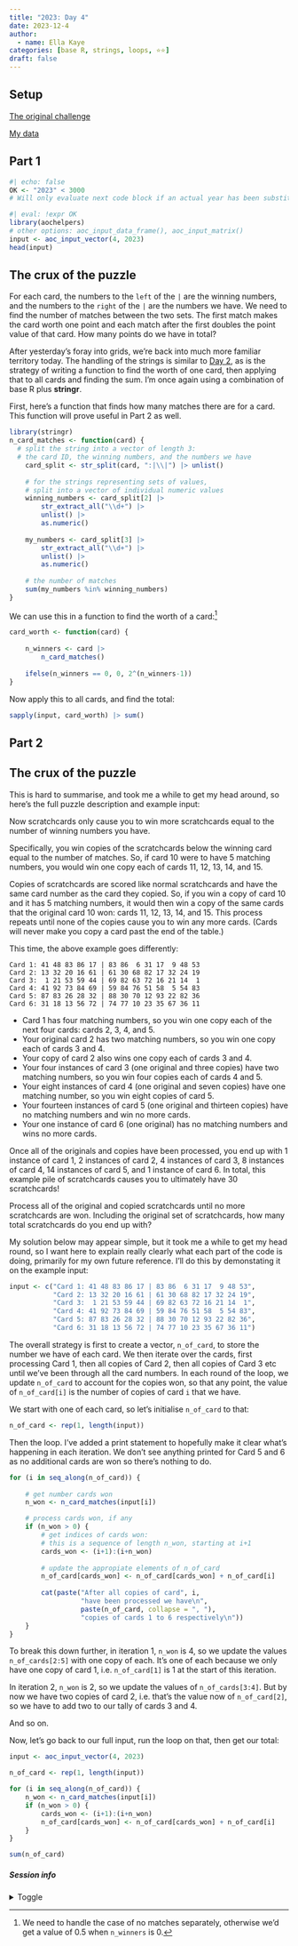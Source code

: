 ```yaml
---
title: "2023: Day 4"
date: 2023-12-4
author: 
  - name: Ella Kaye
categories: [base R, strings, loops, ⭐⭐]
draft: false
---
```


## Setup

[The original challenge](https://adventofcode.com/2023/day/4)

[My data](input){target="_blank"}

## Part 1

```r
#| echo: false
OK <- "2023" < 3000
# Will only evaluate next code block if an actual year has been substituted for the placeholder.
```


```r
#| eval: !expr OK
library(aochelpers)
# other options: aoc_input_data_frame(), aoc_input_matrix()
input <- aoc_input_vector(4, 2023)
head(input)
```

::: {.callout-note collapse="false" icon="false"}
## The crux of the puzzle
For each card, the numbers to the `left` of the `|` are the winning numbers, 
and the numbers to the `right` of the `|` are the numbers we have. 
We need to find the number of matches between the two sets. 
The first match makes the card worth one point 
and each match after the first doubles the point value of that card. 
How many points do we have in total?
:::

After yesterday's foray into grids, we're back into much more familiar territory today. 
The handling of the strings is similar to [Day 2](../2/index.qmd), 
as is the strategy of writing a function to find the worth of one card, 
then applying that to all cards and finding the sum. 
I'm once again using a combination of base R plus **stringr**.

First, here's a function that finds how many matches there are for a card.
This function will prove useful in Part 2 as well.

```r
library(stringr)
n_card_matches <- function(card) {
  # split the string into a vector of length 3:
  # the card ID, the winning numbers, and the numbers we have
	card_split <- str_split(card, ":|\\|") |> unlist()
	
	# for the strings representing sets of values,
	# split into a vector of individual numeric values
	winning_numbers <- card_split[2] |> 
		str_extract_all("\\d+") |> 
		unlist() |> 
		as.numeric()
	
	my_numbers <- card_split[3] |> 
		str_extract_all("\\d+") |> 
		unlist() |> 
		as.numeric()
	
	# the number of matches 
	sum(my_numbers %in% winning_numbers)
}
```

We can use this in a function to find the worth of a card:^[We need to handle the case of no matches separately, 
otherwise we'd get a value of 0.5 when `n_winners` is 0.] 

```r
card_worth <- function(card) {
	
	n_winners <- card |> 
		n_card_matches() 
	
	ifelse(n_winners == 0, 0, 2^(n_winners-1))
}
```

Now apply this to all cards, and find the total:

```r
sapply(input, card_worth) |> sum()
```


## Part 2

::: {.callout-note collapse="false" icon="false"}
## The crux of the puzzle
This is hard to summarise, and took me a while to get my head around,
so here's the full puzzle description and example input:

Now scratchcards only cause you to win more scratchcards equal to the number of winning numbers you have.

Specifically, you win copies of the scratchcards below the winning card equal to the number of matches. So, if card 10 were to have 5 matching numbers, you would win one copy each of cards 11, 12, 13, 14, and 15.

Copies of scratchcards are scored like normal scratchcards and have the same card number as the card they copied. So, if you win a copy of card 10 and it has 5 matching numbers, it would then win a copy of the same cards that the original card 10 won: cards 11, 12, 13, 14, and 15. This process repeats until none of the copies cause you to win any more cards. (Cards will never make you copy a card past the end of the table.)

This time, the above example goes differently:

```
Card 1: 41 48 83 86 17 | 83 86  6 31 17  9 48 53
Card 2: 13 32 20 16 61 | 61 30 68 82 17 32 24 19
Card 3:  1 21 53 59 44 | 69 82 63 72 16 21 14  1
Card 4: 41 92 73 84 69 | 59 84 76 51 58  5 54 83
Card 5: 87 83 26 28 32 | 88 30 70 12 93 22 82 36
Card 6: 31 18 13 56 72 | 74 77 10 23 35 67 36 11
```

- Card 1 has four matching numbers, so you win one copy each of the next four cards: cards 2, 3, 4, and 5.
- Your original card 2 has two matching numbers, so you win one copy each of cards 3 and 4.
- Your copy of card 2 also wins one copy each of cards 3 and 4.
- Your four instances of card 3 (one original and three copies) have two matching numbers, so you win four copies each of cards 4 and 5.
- Your eight instances of card 4 (one original and seven copies) have one matching number, so you win eight copies of card 5.
- Your fourteen instances of card 5 (one original and thirteen copies) have no matching numbers and win no more cards.
- Your one instance of card 6 (one original) has no matching numbers and wins no more cards.

Once all of the originals and copies have been processed, 
you end up with 1 instance of card 1, 
2 instances of card 2, 
4 instances of card 3, 
8 instances of card 4, 
14 instances of card 5, 
and 1 instance of card 6. 
In total, this example pile of scratchcards causes you to ultimately have 30 scratchcards!

Process all of the original and copied scratchcards until no more scratchcards are won. Including the original set of scratchcards, how many total scratchcards do you end up with?
:::

My solution below may appear simple, but it took me a while to get my head round,
so I want here to explain really clearly what each part of the code is doing,
primarily for my own future reference. 
I'll do this by demonstating it on the example input:

```r
input <- c("Card 1: 41 48 83 86 17 | 83 86  6 31 17  9 48 53", 
           "Card 2: 13 32 20 16 61 | 61 30 68 82 17 32 24 19", 
           "Card 3:  1 21 53 59 44 | 69 82 63 72 16 21 14  1", 
           "Card 4: 41 92 73 84 69 | 59 84 76 51 58  5 54 83", 
           "Card 5: 87 83 26 28 32 | 88 30 70 12 93 22 82 36", 
           "Card 6: 31 18 13 56 72 | 74 77 10 23 35 67 36 11")
```


The overall strategy is first to create a vector, `n_of_card`, 
to store the number we have of each card. 
We then iterate over the cards, 
first processing Card 1, 
then all copies of Card 2,
then all copies of Card 3 etc until we've been through all the card numbers.
In each round of the loop, we update `n_of_card` to account for the copies won, 
so that any point, the value of `n_of_card[i]` is the number of copies of card `i` that we have.

We start with one of each card, so let's initialise `n_of_card` to that:

```r
n_of_card <- rep(1, length(input))
```

Then the loop. 
I've added a print statement to hopefully make it clear what's happening in each iteration.
We don't see anything printed for Card 5 and 6 as no additional cards are won so there's nothing to do.

```r
for (i in seq_along(n_of_card)) {
	
	# get number cards won
	n_won <- n_card_matches(input[i])

	# process cards won, if any
	if (n_won > 0) {
		# get indices of cards won:
		# this is a sequence of length n_won, starting at i+1
		cards_won <- (i+1):(i+n_won)
		
		# update the appropiate elements of n_of_card
		n_of_card[cards_won] <- n_of_card[cards_won] + n_of_card[i]
		
		cat(paste("After all copies of card", i, 
		          "have been processed we have\n", 
		          paste(n_of_card, collapse = ", "), 
		          "copies of cards 1 to 6 respectively\n"))
	} 
}
```
To break this down further, in iteration 1, `n_won` is 4, 
so we update the values `n_of_cards[2:5]` with one copy of each.
It's one of each because we only have one copy of card 1, 
i.e. `n_of_card[1]` is 1 at the start of this iteration.

In iteration 2, `n_won` is 2, so we update the values of `n_of_cards[3:4]`.
But by now we have two copies of card 2, i.e. that's the value now of `n_of_card[2]`,
so we have to add two to our tally of cards 3 and 4.

And so on.

Now, let's go back to our full input, run the loop on that, then get our total:

```r
input <- aoc_input_vector(4, 2023)

n_of_card <- rep(1, length(input))

for (i in seq_along(n_of_card)) {
	n_won <- n_card_matches(input[i])
	if (n_won > 0) {
		cards_won <- (i+1):(i+n_won)
		n_of_card[cards_won] <- n_of_card[cards_won] + n_of_card[i]
	} 
}

sum(n_of_card)
```


##### Session info {.appendix}

<details><summary>Toggle</summary>

```r
#| echo: false
library(sessioninfo)
# save the session info as an object
pkg_session <- session_info(pkgs = "attached")

# get the quarto version
quarto_version <- system("quarto --version", intern = TRUE)

# inject the quarto info
pkg_session$platform$quarto <- paste(
  system("quarto --version", intern = TRUE), 
  "@", 
  quarto::quarto_path()
  )

# print it out
pkg_session
```

</details>





